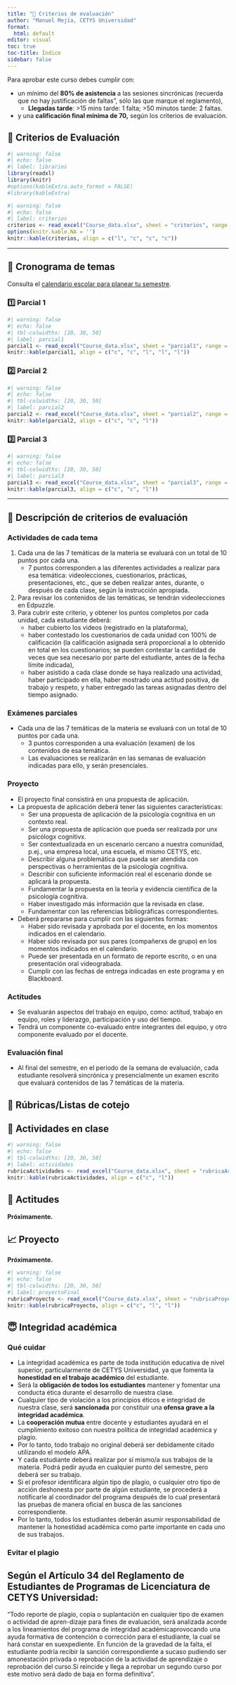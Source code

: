 ```yaml
---
title: "💯 Criterios de evaluación"
author: "Manuel Mejía, CETYS Universidad"
format: 
  html: default
editor: visual
toc: true
toc-title: Índice
sidebar: false
---
```


Para aprobar este curso debes cumplir con:

-   un mínimo del **80% de asistencia** a las sesiones sincrónicas (recuerda que no hay justificación de faltas", sólo las que marque el reglamento),
    -   **Llegadas tarde**: \>15 mins tarde: 1 falta; \>50 minutos tarde: 2 faltas.
-   y una **calificación final mínima de 70,** según los criterios de evaluación.

## 💯 Criterios de Evaluación

```r
#| warning: false
#| echo: false
#| label: libraries
library(readxl)
library(knitr)
#options(kableExtra.auto_format = FALSE)
#library(kableExtra)
```


```r
#| warning: false
#| echo: false
#| label: criterios
criterios <- read_excel("Course_data.xlsx", sheet = "criterios", range = cell_cols("A:D"))
options(knitr.kable.NA = '')
knitr::kable(criterios, align = c("l", "c", "c", "c"))
```

------------------------------------------------------------------------

## 📆 Cronograma de temas

Consulta el [calendario escolar para planear tu semestre](https://www.cetys.mx/calendario-escolar/).

### 1️⃣ Parcial 1 {.unnumbered}

```r
#| warning: false
#| echo: false
#| tbl-colwidths: [20, 30, 50]
#| label: parcial1
parcial1 <- read_excel("Course_data.xlsx", sheet = "parcial1", range = cell_cols("A:C"))
knitr::kable(parcial1, align = c("c", "c", "l", "l", "l"))
```

### 2️⃣ Parcial 2 {.unnumbered}

```r
#| warning: false
#| echo: false
#| tbl-colwidths: [20, 30, 50]
#| label: parcial2
parcial2 <- read_excel("Course_data.xlsx", sheet = "parcial2", range = cell_cols("A:C"))
knitr::kable(parcial2, align = c("c", "c", "l"))
```

### 3️⃣ Parcial 3 {.unnumbered}

```r
#| warning: false
#| echo: false
#| tbl-colwidths: [20, 30, 50]
#| label: parcial3
parcial3 <- read_excel("Course_data.xlsx", sheet = "parcial3", range = cell_cols("A:C"))
knitr::kable(parcial3, align = c("c", "c", "l"))
```

------------------------------------------------------------------------

## 📑 Descripción de criterios de evaluación

### Actividades de cada tema

1. Cada una de las 7 temáticas de la materia se evaluará con un total de 10 puntos por cada una.
    - 7 puntos corresponden a las diferentes actividades a realizar para esa temática: videolecciones, cuestionarios, prácticas, presentaciones, etc., que se deben realizar antes, durante, o después de cada clase, según la instrucción apropiada.
2.	Para revisar los contenidos de las temáticas, se tendrán videolecciones en Edpuzzle.
3.	Para cubrir este criterio, y obtener los puntos completos por cada unidad, cada estudiante deberá:
    - haber cubierto los videos (registrado en la plataforma), 
    - haber contestado los cuestionarios de cada unidad con 100% de calificación (la calificación asignada será proporcional a lo obtenido en total en los cuestionarios; se pueden contestar la cantidad de veces que sea necesario por parte del estudiante, antes de la fecha límite indicada), 
    - haber asistido a cada clase donde se haya realizado una actividad, haber participado en ella, haber mostrado una actitud positiva, de trabajo y respeto, y haber entregado las tareas asignadas dentro del tiempo asignado.

### Exámenes parciales

- Cada una de las 7 temáticas de la materia se evaluará con un total de 10 puntos por cada una.
  - 3 puntos corresponden a una evaluación (examen) de los contenidos de esa temática. 
  - Las evaluaciones se realizarán en las semanas de evaluación indicadas para ello, y serán presenciales.


### Proyecto

- El proyecto final consistirá en una propuesta de aplicación.
- La propuesta de aplicación deberá tener las siguientes características:
  - Ser una propuesta de aplicación de la psicología cognitiva en un contexto real.
  - Ser una propuesta de aplicación que pueda ser realizada por unx psicólogx cognitivx.
  - Ser contextualizada en un escenario cercano a nuestra comunidad, p.ej., una empresa local, una escuela, el mismo CETYS, etc.
  - Describir alguna problemática que pueda ser atendida con perspectivas o herramientas de la psicología cognitiva.
  - Describir con suficiente información real el escenario donde se aplicará la propuesta.
  - Fundamentar la propuesta en la teoría y evidencia científica de la psicología cognitiva.
  - Haber investigado más información que la revisada en clase.
  - Fundamentar con las referencias bibliográficas correspondientes.
- Deberá prepararse para cumplir con las siguientes formas:
  - Haber sido revisada y aprobada por el docente, en los momentos indicados en el calendario.
  - Haber sido revisada por sus pares (compañerxs de grupo) en los momentos indicados en el calendario.
  - Puede ser presentada en un formato de reporte escrito, o en una presentación oral videograbada.
  - Cumplir con las fechas de entrega indicadas en este programa y en Blackboard.


### Actitudes

- Se evaluarán aspectos del trabajo en equipo, como: actitud, trabajo en equipo, roles y liderazgo, participación y uso del tiempo.
- Tendrá un componente co-evaluado entre integrantes del equipo, y otro componente evaluado por el docente.


### Evaluación final

- Al final del semestre, en el periodo de la semana de evaluación, cada estudiante resolverá sincrónica y presencialmente un examen escrito que evaluará contenidos de las 7 temáticas de la materia.


## 📓 Rúbricas/Listas de cotejo

::: panel-tabset

## 💼 Actividades en clase

```r
#| warning: false
#| echo: false
#| tbl-colwidths: [20, 30, 50]
#| label: actividades
rubricaActividades <- read_excel("Course_data.xlsx", sheet = "rubricaActividades", range = cell_cols("A:B"))
knitr::kable(rubricaActividades, align = c("c", "l"))
```


## 🧠 Actitudes

**Próximamente.**

## 📈 Proyecto

**Próximamente.**

```r
#| warning: false
#| echo: false
#| tbl-colwidths: [20, 30, 50]
#| label: proyectoFinal
rubricaProyecto <- read_excel("Course_data.xlsx", sheet = "rubricaProyecto", range = cell_cols("A:C"))
knitr::kable(rubricaProyecto, align = c("c", "l", "l"))
```

:::



## 😇 Integridad académica

### Qué cuidar

-   La integridad académica es parte de toda institución educativa de nivel superior, particularmente de CETYS Universidad, ya que fomenta la **honestidad en el trabajo académico** del estudiante.
-   Será la **obligación de todos los estudiantes** mantener y fomentar una conducta ética durante el desarrollo de nuestra clase.
-   Cualquier tipo de violación a los principios éticos e integridad de nuestra clase, será **sancionada** por constituir una **ofensa grave a la integridad académica**.
-   La **cooperación mutua** entre docente y estudiantes ayudará en el cumplimiento exitoso con nuestra política de integridad académica y plagio.
-   Por lo tanto, todo trabajo no original deberá ser debidamente citado utilizando el modelo APA.
-   Y cada estudiante deberá realizar por sí mismo/a sus trabajos de la materia. Podrá pedir ayuda en cualquier punto del semestre, pero deberá ser su trabajo.
-   Si el profesor identificara algún tipo de plagio, o cualquier otro tipo de acción deshonesta por parte de algún estudiante, se procederá a notificarle al coordinador del programa después de lo cual presentará las pruebas de manera oficial en busca de las sanciones correspondiente.
-   Por lo tanto, todos los estudiantes deberán asumir responsabilidad de mantener la honestidad académica como parte importante en cada uno de sus trabajos.

### Evitar el plagio

::: callout-important
## Según el Artículo 34 del Reglamento de Estudiantes de Programas de Licenciatura de CETYS Universidad:

"Todo reporte de plagio, copia o suplantación en cualquier tipo de examen o actividad de apren-dizaje para fines de evaluación, será analizada acorde a los lineamientos del programa de integridad académicaprovocando una ayuda formativa de contención o corrección para el estudiante, la cual se hará constar en suexpediente. En función de la gravedad de la falta, el estudiante podría recibir la sanción correspondiente a sucaso pudiendo ser amonestación privada o reprobación de la actividad de aprendizaje o reprobación del curso.Si reincide y llega a reprobar un segundo curso por este motivo será dado de baja en forma definitiva".
:::


